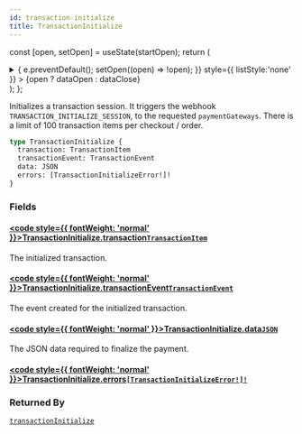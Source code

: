 ```yaml
---
id: transaction-initialize
title: TransactionInitialize
---
```






const [open, setOpen] = useState(startOpen);
return (
<details {...(open ? { open: true } : {})} className="details" style={{ border:'none', boxShadow:'none', background:'var(--ifm-background-color)' }}>
<summary
onClick={(e) => {
e.preventDefault();
setOpen((open) => !open);
}}
style={{ listStyle:'none' }} >
{open ? dataOpen : dataClose}
</summary>
{open && children}
</details>
);
};

Initializes a transaction session. It triggers the webhook `TRANSACTION_INITIALIZE_SESSION`, to the requested `paymentGateways`. There is a limit of 100 transaction items per checkout / order.


<Badge text="Added in Saleor 3.13" class="badge badge--secondary margin-bottom--sm" />


<FeaturePreview />

```graphql
type TransactionInitialize {
  transaction: TransactionItem
  transactionEvent: TransactionEvent
  data: JSON
  errors: [TransactionInitializeError!]!
}
```

### Fields

#### [<code style={{ fontWeight: 'normal' }}>TransactionInitialize.<b>transaction</b></code>](#)<Bullet />[`TransactionItem`](../../../api-reference/payments/objects/transaction-item.mdx) <Badge class="badge badge--secondary" text="object"/> <Badge class="badge badge--secondary" text="payments"/>

The initialized transaction.

#### [<code style={{ fontWeight: 'normal' }}>TransactionInitialize.<b>transactionEvent</b></code>](#)<Bullet />[`TransactionEvent`](../../../api-reference/payments/objects/transaction-event.mdx) <Badge class="badge badge--secondary" text="object"/> <Badge class="badge badge--secondary" text="payments"/>

The event created for the initialized transaction.

#### [<code style={{ fontWeight: 'normal' }}>TransactionInitialize.<b>data</b></code>](#)<Bullet />[`JSON`](../../../api-reference/miscellaneous/scalars/json.mdx) <Badge class="badge badge--secondary" text="scalar"/> <Badge class="badge badge--secondary" text="miscellaneous"/>

The JSON data required to finalize the payment.

#### [<code style={{ fontWeight: 'normal' }}>TransactionInitialize.<b>errors</b></code>](#)<Bullet />[`[TransactionInitializeError!]!`](../../../api-reference/payments/objects/transaction-initialize-error.mdx) <Badge class="badge badge--secondary" text="non-null"/> <Badge class="badge badge--secondary" text="object"/> <Badge class="badge badge--secondary" text="payments"/>

### Returned By

[`transactionInitialize`](../../../api-reference/payments/mutations/transaction-initialize.mdx) <Badge class="badge badge--secondary" text="mutation"/>


